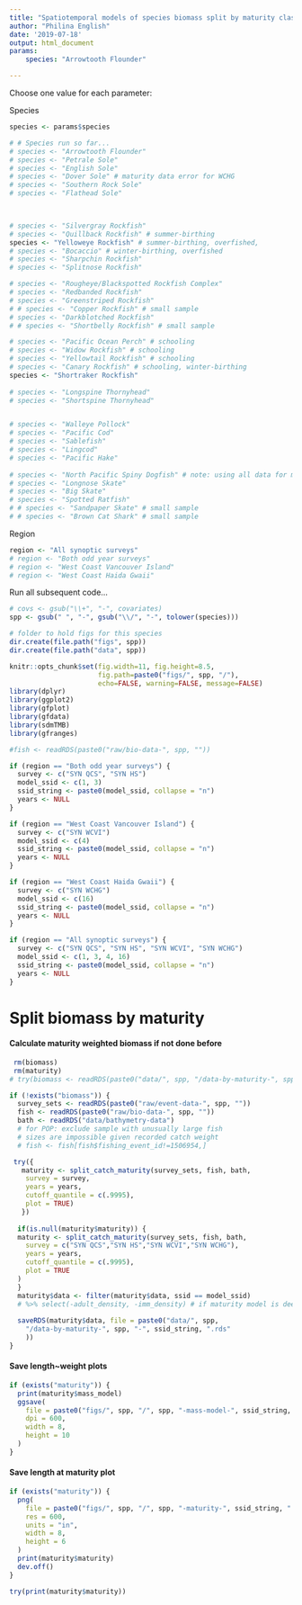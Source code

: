 ```yaml
---
title: "Spatiotemporal models of species biomass split by maturity class"
author: "Philina English"
date: '2019-07-18'
output: html_document
params: 
    species: "Arrowtooth Flounder"

---
```


Choose one value for each parameter:

Species
```r
species <- params$species

# # Species run so far...
# species <- "Arrowtooth Flounder"
# species <- "Petrale Sole"
# species <- "English Sole"
# species <- "Dover Sole" # maturity data error for WCHG
# species <- "Southern Rock Sole"
# species <- "Flathead Sole"
 


# species <- "Silvergray Rockfish"
# species <- "Quillback Rockfish" # summer-birthing
species <- "Yelloweye Rockfish" # summer-birthing, overfished, 
# species <- "Bocaccio" # winter-birthing, overfished
# species <- "Sharpchin Rockfish"
# species <- "Splitnose Rockfish"

# species <- "Rougheye/Blackspotted Rockfish Complex"
# species <- "Redbanded Rockfish"
# species <- "Greenstriped Rockfish"
# # species <- "Copper Rockfish" # small sample
# species <- "Darkblotched Rockfish"
# # species <- "Shortbelly Rockfish" # small sample

# species <- "Pacific Ocean Perch" # schooling
# species <- "Widow Rockfish" # schooling
# species <- "Yellowtail Rockfish" # schooling
# species <- "Canary Rockfish" # schooling, winter-birthing
species <- "Shortraker Rockfish"
   
# species <- "Longspine Thornyhead"
# species <- "Shortspine Thornyhead"


# species <- "Walleye Pollock"
# species <- "Pacific Cod"
# species <- "Sablefish"
# species <- "Lingcod"
# species <- "Pacific Hake"
 
# species <- "North Pacific Spiny Dogfish" # note: using all data for maturity thresholds
# species <- "Longnose Skate"
# species <- "Big Skate"
# species <- "Spotted Ratfish"
# # species <- "Sandpaper Skate" # small sample
# # species <- "Brown Cat Shark" # small sample
```

Region 
```r
region <- "All synoptic surveys"
# region <- "Both odd year surveys"
# region <- "West Coast Vancouver Island"
# region <- "West Coast Haida Gwaii"
```


Run all subsequent code...
```r
# covs <- gsub("\\+", "-", covariates)
spp <- gsub(" ", "-", gsub("\\/", "-", tolower(species)))

# folder to hold figs for this species
dir.create(file.path("figs", spp))
dir.create(file.path("data", spp))

knitr::opts_chunk$set(fig.width=11, fig.height=8.5, 
                      fig.path=paste0("figs/", spp, "/"),
                      echo=FALSE, warning=FALSE, message=FALSE)
library(dplyr)
library(ggplot2)
library(gfplot)
library(gfdata)
library(sdmTMB)
library(gfranges)
```

```r

#fish <- readRDS(paste0("raw/bio-data-", spp, ""))

if (region == "Both odd year surveys") {
  survey <- c("SYN QCS", "SYN HS")
  model_ssid <- c(1, 3)
  ssid_string <- paste0(model_ssid, collapse = "n")
  years <- NULL
}

if (region == "West Coast Vancouver Island") {
  survey <- c("SYN WCVI")
  model_ssid <- c(4)
  ssid_string <- paste0(model_ssid, collapse = "n")
  years <- NULL
}

if (region == "West Coast Haida Gwaii") {
  survey <- c("SYN WCHG")
  model_ssid <- c(16)
  ssid_string <- paste0(model_ssid, collapse = "n")
  years <- NULL
}

if (region == "All synoptic surveys") {
  survey <- c("SYN QCS", "SYN HS", "SYN WCVI", "SYN WCHG")
  model_ssid <- c(1, 3, 4, 16)
  ssid_string <- paste0(model_ssid, collapse = "n")
  years <- NULL
}
```


# Split biomass by maturity

#### Calculate maturity weighted biomass if not done before
```r
 rm(biomass)
 rm(maturity)
# try(biomass <- readRDS(paste0("data/", spp, "/data-by-maturity-", spp, "-", ssid_string, ".rds")))

if (!exists("biomass")) {
  survey_sets <- readRDS(paste0("raw/event-data-", spp, ""))
  fish <- readRDS(paste0("raw/bio-data-", spp, ""))
  bath <- readRDS("data/bathymetry-data")
  # for POP: exclude sample with unusually large fish 
  # sizes are impossible given recorded catch weight
  # fish <- fish[fish$fishing_event_id!=1506954,]

 try({ 
   maturity <- split_catch_maturity(survey_sets, fish, bath,
    survey = survey,
    years = years,
    cutoff_quantile = c(.9995),
    plot = TRUE)
   })
  
  if(is.null(maturity$maturity)) {
  maturity <- split_catch_maturity(survey_sets, fish, bath,
    survey = c("SYN QCS","SYN HS","SYN WCVI","SYN WCHG"),
    years = years,
    cutoff_quantile = c(.9995),
    plot = TRUE
  )
  }
  maturity$data <- filter(maturity$data, ssid == model_ssid) 
  # %>% select(-adult_density, -imm_density) # if maturity model is deemed unuseful
  
  saveRDS(maturity$data, file = paste0("data/", spp, 
    "/data-by-maturity-", spp, "-", ssid_string, ".rds"
    ))
}
```

#### Save length~weight plots
```r
if (exists("maturity")) {
  print(maturity$mass_model)
  ggsave(
    file = paste0("figs/", spp, "/", spp, "-mass-model-", ssid_string, ".png"),
    dpi = 600,
    width = 8, 
    height = 10
  )
}
```

#### Save length at maturity plot 
```r
if (exists("maturity")) {
  png(
    file = paste0("figs/", spp, "/", spp, "-maturity-", ssid_string, ".png"), 
    res = 600,
    units = "in",
    width = 8, 
    height = 6
  )
  print(maturity$maturity)
  dev.off()
}

try(print(maturity$maturity))
```
